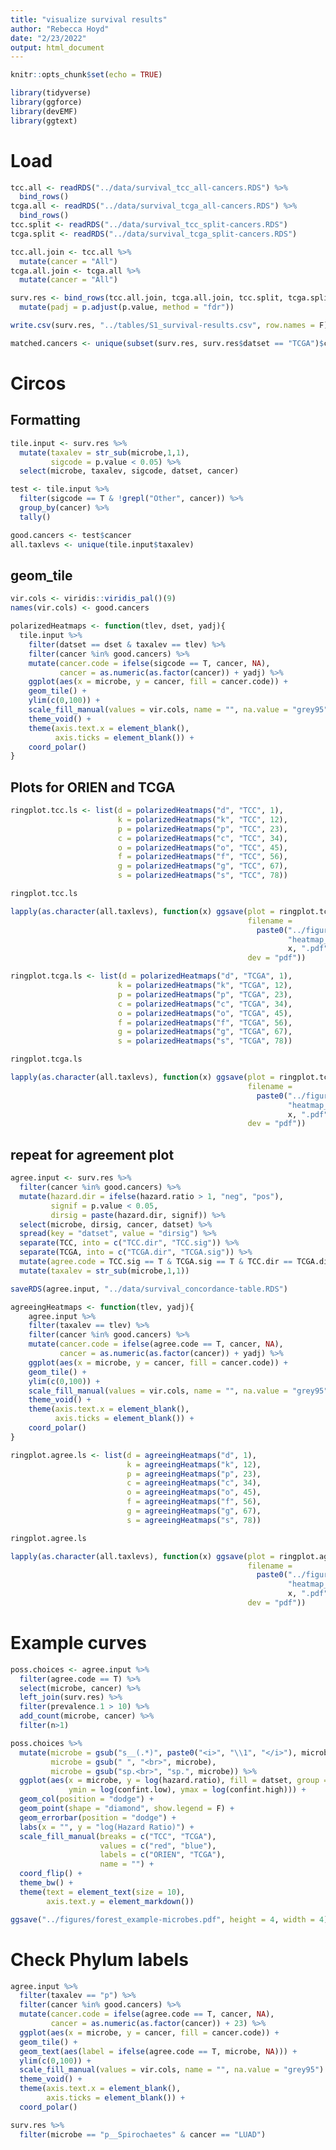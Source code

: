```yaml
---
title: "visualize survival results"
author: "Rebecca Hoyd"
date: "2/23/2022"
output: html_document
---
```


```r
knitr::opts_chunk$set(echo = TRUE)

library(tidyverse)
library(ggforce)
library(devEMF)
library(ggtext)
```

# Load

```r
tcc.all <- readRDS("../data/survival_tcc_all-cancers.RDS") %>%
  bind_rows()
tcga.all <- readRDS("../data/survival_tcga_all-cancers.RDS") %>%
  bind_rows()
tcc.split <- readRDS("../data/survival_tcc_split-cancers.RDS")
tcga.split <- readRDS("../data/survival_tcga_split-cancers.RDS")
```

```r
tcc.all.join <- tcc.all %>%
  mutate(cancer = "All")
tcga.all.join <- tcga.all %>%
  mutate(cancer = "All")

surv.res <- bind_rows(tcc.all.join, tcga.all.join, tcc.split, tcga.split) %>%
  mutate(padj = p.adjust(p.value, method = "fdr"))

write.csv(surv.res, "../tables/S1_survival-results.csv", row.names = F)
```

```r
matched.cancers <- unique(subset(surv.res, surv.res$datset == "TCGA")$cancer)
```

# Circos

## Formatting

```r
tile.input <- surv.res %>%
  mutate(taxalev = str_sub(microbe,1,1),
         sigcode = p.value < 0.05) %>%
  select(microbe, taxalev, sigcode, datset, cancer)


```

```r
test <- tile.input %>%
  filter(sigcode == T & !grepl("Other", cancer)) %>%
  group_by(cancer) %>%
  tally()

good.cancers <- test$cancer
all.taxlevs <- unique(tile.input$taxalev)
```

## geom_tile

```r
vir.cols <- viridis::viridis_pal()(9)
names(vir.cols) <- good.cancers
```

```r
polarizedHeatmaps <- function(tlev, dset, yadj){
  tile.input %>%
    filter(datset == dset & taxalev == tlev) %>%
    filter(cancer %in% good.cancers) %>%
    mutate(cancer.code = ifelse(sigcode == T, cancer, NA),
           cancer = as.numeric(as.factor(cancer)) + yadj) %>%
    ggplot(aes(x = microbe, y = cancer, fill = cancer.code)) +
    geom_tile() +
    ylim(c(0,100)) +
    scale_fill_manual(values = vir.cols, name = "", na.value = "grey95") + 
    theme_void() +
    theme(axis.text.x = element_blank(),
          axis.ticks = element_blank()) +
    coord_polar()
}
```

## Plots for ORIEN and TCGA 

```r
ringplot.tcc.ls <- list(d = polarizedHeatmaps("d", "TCC", 1),
                        k = polarizedHeatmaps("k", "TCC", 12),
                        p = polarizedHeatmaps("p", "TCC", 23),
                        c = polarizedHeatmaps("c", "TCC", 34),
                        o = polarizedHeatmaps("o", "TCC", 45),
                        f = polarizedHeatmaps("f", "TCC", 56),
                        g = polarizedHeatmaps("g", "TCC", 67),
                        s = polarizedHeatmaps("s", "TCC", 78))

ringplot.tcc.ls
```

```r
lapply(as.character(all.taxlevs), function(x) ggsave(plot = ringplot.tcc.ls[[x]],
                                                     filename = 
                                                       paste0("../figures/",
                                                              "heatmap_ring_TCC_",
                                                              x, ".pdf"),
                                                     dev = "pdf"))
```

```r
ringplot.tcga.ls <- list(d = polarizedHeatmaps("d", "TCGA", 1),
                        k = polarizedHeatmaps("k", "TCGA", 12),
                        p = polarizedHeatmaps("p", "TCGA", 23),
                        c = polarizedHeatmaps("c", "TCGA", 34),
                        o = polarizedHeatmaps("o", "TCGA", 45),
                        f = polarizedHeatmaps("f", "TCGA", 56),
                        g = polarizedHeatmaps("g", "TCGA", 67),
                        s = polarizedHeatmaps("s", "TCGA", 78))

ringplot.tcga.ls
```

```r
lapply(as.character(all.taxlevs), function(x) ggsave(plot = ringplot.tcga.ls[[x]],
                                                     filename = 
                                                       paste0("../figures/",
                                                              "heatmap_ring_TCGA_",
                                                              x, ".pdf"),
                                                     dev = "pdf"))
```

## repeat for agreement plot

```r
agree.input <- surv.res %>%
  filter(cancer %in% good.cancers) %>%
  mutate(hazard.dir = ifelse(hazard.ratio > 1, "neg", "pos"),
         signif = p.value < 0.05,
         dirsig = paste(hazard.dir, signif)) %>%
  select(microbe, dirsig, cancer, datset) %>%
  spread(key = "datset", value = "dirsig") %>%
  separate(TCC, into = c("TCC.dir", "TCC.sig")) %>%
  separate(TCGA, into = c("TCGA.dir", "TCGA.sig")) %>%
  mutate(agree.code = TCC.sig == T & TCGA.sig == T & TCC.dir == TCGA.dir) %>%
  mutate(taxalev = str_sub(microbe,1,1))

saveRDS(agree.input, "../data/survival_concordance-table.RDS")
```

```r
agreeingHeatmaps <- function(tlev, yadj){
    agree.input %>%
    filter(taxalev == tlev) %>%
    filter(cancer %in% good.cancers) %>%
    mutate(cancer.code = ifelse(agree.code == T, cancer, NA),
           cancer = as.numeric(as.factor(cancer)) + yadj) %>%
    ggplot(aes(x = microbe, y = cancer, fill = cancer.code)) +
    geom_tile() +
    ylim(c(0,100)) +
    scale_fill_manual(values = vir.cols, name = "", na.value = "grey95") +
    theme_void() +
    theme(axis.text.x = element_blank(),
          axis.ticks = element_blank()) +
    coord_polar()
}
```

```r
ringplot.agree.ls <- list(d = agreeingHeatmaps("d", 1),
                          k = agreeingHeatmaps("k", 12),
                          p = agreeingHeatmaps("p", 23),
                          c = agreeingHeatmaps("c", 34),
                          o = agreeingHeatmaps("o", 45),
                          f = agreeingHeatmaps("f", 56),
                          g = agreeingHeatmaps("g", 67),
                          s = agreeingHeatmaps("s", 78))

ringplot.agree.ls
```

```r
lapply(as.character(all.taxlevs), function(x) ggsave(plot = ringplot.agree.ls[[x]],
                                                     filename = 
                                                       paste0("../figures/",
                                                              "heatmap_ring_agree_",
                                                              x, ".pdf"),
                                                     dev = "pdf"))
```

# Example curves

```r
poss.choices <- agree.input %>%
  filter(agree.code == T) %>%
  select(microbe, cancer) %>%
  left_join(surv.res) %>%
  filter(prevalence.1 > 10) %>%
  add_count(microbe, cancer) %>%
  filter(n>1)

```

```r
poss.choices %>%
  mutate(microbe = gsub("s__(.*)", paste0("<i>", "\\1", "</i>"), microbe),
         microbe = gsub(" ", "<br>", microbe),
         microbe = gsub("sp.<br>", "sp.", microbe)) %>%
  ggplot(aes(x = microbe, y = log(hazard.ratio), fill = datset, group = datset,
             ymin = log(confint.low), ymax = log(confint.high))) +
  geom_col(position = "dodge") +
  geom_point(shape = "diamond", show.legend = F) +
  geom_errorbar(position = "dodge") +
  labs(x = "", y = "log(Hazard Ratio)") +
  scale_fill_manual(breaks = c("TCC", "TCGA"),
                    values = c("red", "blue"),
                    labels = c("ORIEN", "TCGA"),
                    name = "") +
  coord_flip() +
  theme_bw() +
  theme(text = element_text(size = 10),
        axis.text.y = element_markdown())

ggsave("../figures/forest_example-microbes.pdf", height = 4, width = 4)
```


# Check Phylum labels

```r
agree.input %>%
  filter(taxalev == "p") %>%
  filter(cancer %in% good.cancers) %>%
  mutate(cancer.code = ifelse(agree.code == T, cancer, NA),
         cancer = as.numeric(as.factor(cancer)) + 23) %>%
  ggplot(aes(x = microbe, y = cancer, fill = cancer.code)) +
  geom_tile() +
  geom_text(aes(label = ifelse(agree.code == T, microbe, NA))) +
  ylim(c(0,100)) +
  scale_fill_manual(values = vir.cols, name = "", na.value = "grey95") +
  theme_void() +
  theme(axis.text.x = element_blank(),
        axis.ticks = element_blank()) +
  coord_polar()
```

```r
surv.res %>%
  filter(microbe == "p__Spirochaetes" & cancer == "LUAD")
```